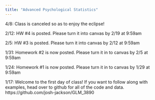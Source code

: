 ```yaml
---
title: "Advanced Psychological Statistics"
---
```


4/8: Class is canceled so as to enjoy the eclipse! 

2/12: HW #4 is posted. Please turn it into canvas by 2/19 at 9:59am

2/5: HW #3 is posted. Please turn it into canvas by 2/12 at 9:59am

1/31: Homework #2 is now posted. Please turn it in to canvas by 2/5 at 9:59am

1/24: Homework #1 is now posted. Please turn it in to canvas by 1/29 at 9:59am

1/17: Welcome to the first day of class! If you want to follow along with examples, head over to github for all of the code and data. https://github.com/josh-jackson/GLM_3890
